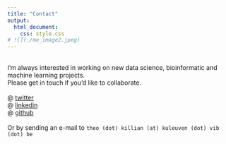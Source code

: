 ```yaml
---
title: "Contact"
output:
  html_document:
    css: style.css
# ![](./me_image2.jpeg)
---
```

<br/>
I'm always interested in working on new data science, bioinformatic and machine learning projects.
<br/> Please get in touch if you’d like to collaborate.
<br/>
<br/>
@ [twitter](https://twitter.com/tfkillian)
<br/>
@ [linkedin](https://www.linkedin.com/in/theo-killian/)
<br/>
@ [github](https://github.com/tfkillian)
<br/>
<br/>
Or by sending an e-mail to `theo (dot) killian (at) kuleuven (dot) vib (dot) be`


